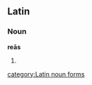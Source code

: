 ==Latin==
===Noun===
'''reās''' {{f}}
# {{inflection of|rea#Latin|rea|acc|p}}

[[category:Latin noun forms]]